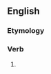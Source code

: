 ==English==

===Etymology===
{{suffix|en|creep|eth}}

===Verb===
{{head|en|verb form}}

# {{en-archaic third-person singular of|creep}}